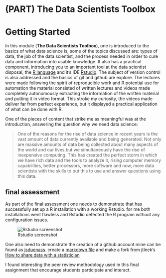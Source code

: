 #  (PART) The Data Scientists Toolbox {-}  

#  Getting Started {#module1} 


In this module (__The Data Scientists Toolbox__), one is introduced to the basics of what data science is, some of the topics discussed are: types of data, the job of the data scientist, and the process needed in order to cure data and information into usable knowledge. It also has a practical component, introducing you to an important tool at the data scientist disposal, the [R language](www.r-project.org) and it's IDE [Rstudio](rstudio.com). The subject of version control is also addressed and the basics of git and github are explore. The lectures were made following the spirit of reproducible work and R potential use for automation the material consisted of written lectures and videos made completely autonomously extracting the information of the written material and putting it in video format. This stroke my curiosity, the videos made deliver far from perfect experience, but it displayed a practical application of what can be done with R.


One of the pieces of content that strike me as meaningful was at the introduction, answering the question why we need data science: 

> One of the reasons for the rise of data science in recent years is the vast amount of data currently available and being generated. Not only are massive amounts of data being collected about many aspects of the world and our lives,but we simultaneously have the rise of inexpensive computing. This has created the perfect storm in which we have rich data and the tools to analyze it, rising computer memory capabilities, better processors, more software and now, more data scientists with the skills to put this to use and answer questions using this data. 




## final assessment 

As part of the final assessment one needs to demonstrate that has successfully set up a  R installation with a working Rstudio. for me both installations went flawless and Rstudio detected the R program without any configuration issues. 

![Rstudio screenshot](./media/images/Rstudio_screenshot.png)





One also need to demonstrate the creation of a github account mine can be found as [jsduenass](https://github.com/jsduenass/). create a [markdown file](https://github.com/jsduenass/datasciencecoursera/blob/master/HelloWorld.md) and make a fork from jtleek's  [How to share data with a statistician](https://github.com/jsduenass/datasharing)


I found interesting the peer review methodology used in this final assignment that encourage students participate and interact. 